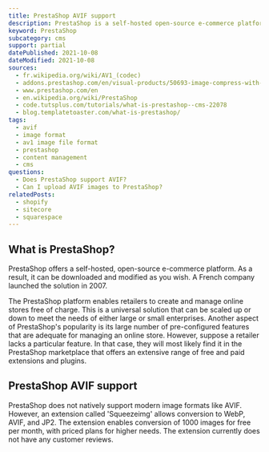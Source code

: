 ```yaml
---
title: PrestaShop AVIF support
description: PrestaShop is a self-hosted open-source e-commerce platform. Learn how to use AVIF images.
keyword: PrestaShop
subcategory: cms
support: partial
datePublished: 2021-10-08
dateModified: 2021-10-08
sources:
  - fr.wikipedia.org/wiki/AV1_(codec)
  - addons.prestashop.com/en/visual-products/50693-image-compress-with-squeezeimg-convert-to-webp-jp2.html
  - www.prestashop.com/en
  - en.wikipedia.org/wiki/PrestaShop
  - code.tutsplus.com/tutorials/what-is-prestashop--cms-22078
  - blog.templatetoaster.com/what-is-prestashop/
tags:
  - avif
  - image format
  - av1 image file format
  - prestashop
  - content management
  - cms
questions:
  - Does PrestaShop support AVIF?
  - Can I upload AVIF images to PrestaShop?
relatedPosts:
  - shopify
  - sitecore
  - squarespace
---
```


## What is PrestaShop?

PrestaShop offers a self-hosted, open-source e-commerce platform. As a result, it can be downloaded and modified as you wish. A French company launched the solution in 2007.

The PrestaShop platform enables retailers to create and manage online stores free of charge. This is a universal solution that can be scaled up or down to meet the needs of either large or small enterprises. Another aspect of PrestaShop's popularity is its large number of pre-configured features that are adequate for managing an online store. However, suppose a retailer lacks a particular feature. In that case, they will most likely find it in the PrestaShop marketplace that offers an extensive range of free and paid extensions and plugins.

## PrestaShop AVIF support

PrestaShop does not natively support modern image formats like AVIF. However, an extension called 'Squeezeimg' allows conversion to WebP, AVIF, and JP2. The extension enables conversion of 1000 images for free per month, with priced plans for higher needs. The extension currently does not have any customer reviews.
